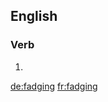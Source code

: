==English==

===Verb===
{{head|en}}

# {{present participle of|fadge|lang=en}}

[[de:fadging]]
[[fr:fadging]]